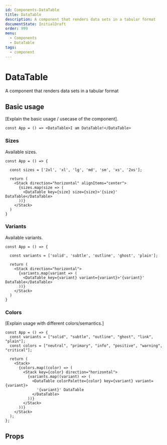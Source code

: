```yaml
---
id: Components-DataTable
title: DataTable
description: A component that renders data sets in a tabular format
documentState: InitialDraft
order: 999
menu:
  - Components
  - DataTable
tags:
  - component
---
```


# DataTable

A component that renders data sets in a tabular format

## Basic usage

[Explain the basic usage / usecase of the component].

```jsx-live
const App = () => <DataTable>I am DataTable!</DataTable>
```


### Sizes

Available sizes.

```jsx-live
const App = () => {

  const sizes = ['2xl', 'xl', 'lg', 'md', 'sm', 'xs', '2xs'];

  return (
    <Stack direction="horizontal" alignItems="center">
      {sizes.map(size => (
        <DataTable key={size} size={size}>'{size}' DataTable</DataTable>
      ))}
    </Stack>
  )
}
```

### Variants

Available variants.

```jsx-live
const App = () => {

  const variants = ['solid', 'subtle', 'outline', 'ghost', 'plain'];

  return (
    <Stack direction="horizontal">
      {variants.map(variant => (
        <DataTable key={variant} variant={variant}>'{variant}' DataTable</DataTable>
      ))}
    </Stack>
  )
}
```

### Colors

[Explain usage with different colors/semantics.]

```jsx-live
const App = () => {
  const variants = ["solid", "subtle", "outline", "ghost", "link", "plain"];
  const colors = ["neutral", "primary", "info", "positive", "warning", "critical"];

  return (
    <Stack>
      {colors.map((color) => (
        <Stack key={color} direction="horizontal">
          {variants.map((variant) => (
            <DataTable colorPalette={color} key={variant} variant={variant}>
              '{variant}' DataTable
            </DataTable>
          ))}
        </Stack>
      ))}
    </Stack>
  );
};
```

## Props

<PropsTable id="DataTable" />
